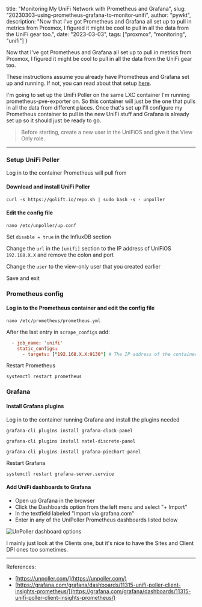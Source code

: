 title: "Monitoring My UniFi Network with Prometheus and Grafana",
slug: "20230303-using-prometheus-grafana-to-monitor-unifi",
author: "pywkt",
description: "Now that I've got Prometheus and Grafana all set up to pull in metrics from Proxmox, I figured it might be cool to pull in all the data from the UniFi gear too.",
date: "2023-03-03",
tags: ["proxmox", "monitoring", "unifi"]
}

Now that I've got Prometheus and Grafana all set up to pull in metrics from Proxmox, I figured it might be cool to pull in all the data from the UniFi gear too.

These instructions assume you already have Prometheus and Grafana set up and running.  If not, you can read about that setup [here](/blog/20230302-prometheus-and-grafana-on-proxmox).

I'm going to set up the UniFi Poller on the same LXC container I'm running prometheus-pve-exporter on. So this container will just be the one that pulls in all the data from different places. Once that's set up I'll configure my Prometheus container to pull in the new UniFi stuff and Grafana is already set up so it should just be ready to go.

> Before starting,  create a new user in the UniFiOS and give it the View Only role.

---

### Setup UniFi Poller

Log in to the container Prometheus will pull from

#### Download and install UniFi Poller

```shell 
curl -s https://golift.io/repo.sh | sudo bash -s - unpoller
```

#### Edit the config file

```shell 
nano /etc/unpoller/up.conf
```

Set `disable = true` in the InfluxDB section

Change the `url` in the `[unifi]` section to the IP address of UniFiOS `192.168.X.X` and remove the colon and port

Change the `user` to the view-only user that you created earlier

Save and exit

### Prometheus config

#### Log in to the Prometheus container and edit the config file

```shell 
nano /etc/prometheus/prometheus.yml
```

After the last entry in `scrape_configs` add:
```toml
  - job_name: 'unifi'
    static_configs:
      - targets: ["192.168.X.X:9130"] # The IP address of the container running UniPoll
```

Restart Prometheus

```shell 
systemctl restart prometheus
```

### Grafana

#### Install Grafana plugins
Log in to the container running Grafana and install the plugins needed

```shell 
grafana-cli plugins install grafana-clock-panel
```

```shell 
grafana-cli plugins install natel-discrete-panel
``` 

```shell 
grafana-cli plugins install grafana-piechart-panel
```

Restart Grafana

```shell 
systemctl restart grafana-server.service
```

#### Add UniFi dashboards to Grafana

- Open up Grafana in the browser
- Click the Dashboards option from the left menu and select "+ Import"
- In the textfield labeled "Import via grafana.com"
- Enter in any of the UniPoller Prometheus dashboards listed below

![UnPoller dashboard options](/images/posts/unpoller/dashboards.jpg)

I mainly just look at the Clients one, but it's nice to have the Sites and Client DPI ones too sometimes.

---

References:
- [https://unpoller.com/](https://unpoller.com/)
- [https://grafana.com/grafana/dashboards/11315-unifi-poller-client-insights-prometheus/](https://grafana.com/grafana/dashboards/11315-unifi-poller-client-insights-prometheus/)

